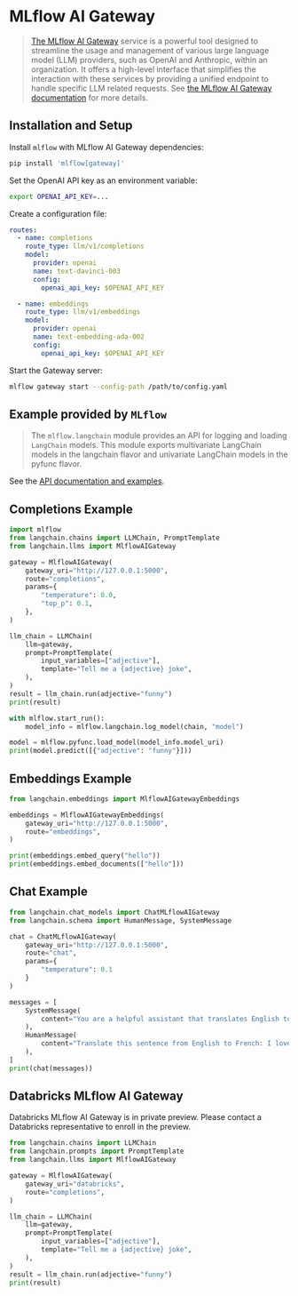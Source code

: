 # MLflow AI Gateway

>[The MLflow AI Gateway](https://www.mlflow.org/docs/latest/gateway/index.html) service is a powerful tool designed to streamline the usage and management of various large 
> language model (LLM) providers, such as OpenAI and Anthropic, within an organization. It offers a high-level interface 
> that simplifies the interaction with these services by providing a unified endpoint to handle specific LLM related requests.
> See [the MLflow AI Gateway documentation](https://mlflow.org/docs/latest/gateway/index.html) for more details.

## Installation and Setup

Install `mlflow` with MLflow AI Gateway dependencies:

```sh
pip install 'mlflow[gateway]'
```

Set the OpenAI API key as an environment variable:

```sh
export OPENAI_API_KEY=...
```

Create a configuration file:

```yaml
routes:
  - name: completions
    route_type: llm/v1/completions
    model:
      provider: openai
      name: text-davinci-003
      config:
        openai_api_key: $OPENAI_API_KEY

  - name: embeddings
    route_type: llm/v1/embeddings
    model:
      provider: openai
      name: text-embedding-ada-002
      config:
        openai_api_key: $OPENAI_API_KEY
```

Start the Gateway server:

```sh
mlflow gateway start --config-path /path/to/config.yaml
```

## Example provided by `MLflow`

>The `mlflow.langchain` module provides an API for logging and loading `LangChain` models. 
> This module exports multivariate LangChain models in the langchain flavor and univariate LangChain 
> models in the pyfunc flavor.
 
See the [API documentation and examples](https://www.mlflow.org/docs/latest/python_api/mlflow.langchain.html).



## Completions Example

```python
import mlflow
from langchain.chains import LLMChain, PromptTemplate
from langchain.llms import MlflowAIGateway

gateway = MlflowAIGateway(
    gateway_uri="http://127.0.0.1:5000",
    route="completions",
    params={
        "temperature": 0.0,
        "top_p": 0.1,
    },
)

llm_chain = LLMChain(
    llm=gateway,
    prompt=PromptTemplate(
        input_variables=["adjective"],
        template="Tell me a {adjective} joke",
    ),
)
result = llm_chain.run(adjective="funny")
print(result)

with mlflow.start_run():
    model_info = mlflow.langchain.log_model(chain, "model")

model = mlflow.pyfunc.load_model(model_info.model_uri)
print(model.predict([{"adjective": "funny"}]))
```

## Embeddings Example

```python
from langchain.embeddings import MlflowAIGatewayEmbeddings

embeddings = MlflowAIGatewayEmbeddings(
    gateway_uri="http://127.0.0.1:5000",
    route="embeddings",
)

print(embeddings.embed_query("hello"))
print(embeddings.embed_documents(["hello"]))
```

## Chat Example

```python
from langchain.chat_models import ChatMLflowAIGateway
from langchain.schema import HumanMessage, SystemMessage

chat = ChatMLflowAIGateway(
    gateway_uri="http://127.0.0.1:5000",
    route="chat",
    params={
        "temperature": 0.1
    }
)

messages = [
    SystemMessage(
        content="You are a helpful assistant that translates English to French."
    ),
    HumanMessage(
        content="Translate this sentence from English to French: I love programming."
    ),
]
print(chat(messages))
```

## Databricks MLflow AI Gateway

Databricks MLflow AI Gateway is in private preview.
Please contact a Databricks representative to enroll in the preview.

```python
from langchain.chains import LLMChain
from langchain.prompts import PromptTemplate
from langchain.llms import MlflowAIGateway

gateway = MlflowAIGateway(
    gateway_uri="databricks",
    route="completions",
)

llm_chain = LLMChain(
    llm=gateway,
    prompt=PromptTemplate(
        input_variables=["adjective"],
        template="Tell me a {adjective} joke",
    ),
)
result = llm_chain.run(adjective="funny")
print(result)
```
